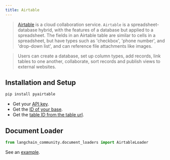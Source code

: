```yaml
---
title: Airtable
---
```


>[Airtable](https://en.wikipedia.org/wiki/Airtable) is a cloud collaboration service.
`Airtable` is a spreadsheet-database hybrid, with the features of a database but applied to a spreadsheet. 
> The fields in an Airtable table are similar to cells in a spreadsheet, but have types such as 'checkbox', 
> 'phone number', and 'drop-down list', and can reference file attachments like images.

>Users can create a database, set up column types, add records, link tables to one another, collaborate, sort records
> and publish views to external websites.

## Installation and Setup

```bash
pip install pyairtable
```

* Get your [API key](https://support.airtable.com/docs/creating-and-using-api-keys-and-access-tokens).
* Get the [ID of your base](https://airtable.com/developers/web/api/introduction).
* Get the [table ID from the table url](https://www.highviewapps.com/kb/where-can-i-find-the-airtable-base-id-and-table-id/#:~:text=Both%20the%20Airtable%20Base%20ID,URL%20that%20begins%20with%20tbl).

## Document Loader


```python
from langchain_community.document_loaders import AirtableLoader
```

See an [example](/oss/python/integrations/document_loaders/airtable).
